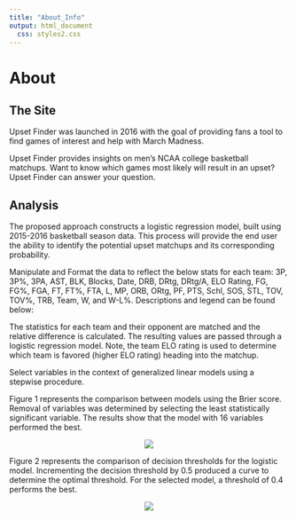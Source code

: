 ```yaml
---
title: "About_Info"
output: html_document
  css: styles2.css
---
```


# About

## The Site

Upset Finder was launched in 2016 with the goal of providing fans a tool to find games of interest and help with March Madness.

Upset Finder provides insights on men's NCAA college basketball matchups.  Want to know which games most likely will result in an upset? Upset Finder can answer your question.

## Analysis

The proposed approach constructs a logistic regression model, built using 2015-2016 basketball season data. This process will provide the end user the ability to identify the potential upset matchups and its corresponding probability.

Manipulate and Format the data to reflect the below stats for each team: 3P, 3P%, 3PA, AST, BLK, Blocks, Date, DRB, DRtg, DRtg/A, ELO Rating, FG, FG%, FGA, FT, FT%, FTA, L, MP, ORB, ORtg, PF, PTS, Schl, SOS, STL, TOV, TOV%, TRB, Team, W, and W-L%. Descriptions and legend can be found below:

The statistics for each team and their opponent are matched and the relative difference is calculated. The resulting values are passed through a logistic regression model. Note, the team ELO rating is used to determine which team is favored (higher ELO rating) heading into the matchup.

Select variables in the context of generalized linear models using a stepwise procedure.

Figure 1 represents the comparison between models using the Brier score. Removal of variables was determined by selecting the least statistically significant variable.  The results show that the model with 16 variables performed the best.

<center>
![](myplot.png)
</center>

Figure 2 represents the comparison of decision thresholds for the logistic model. Incrementing the decision threshold by 0.5 produced a curve to determine the optimal threshold. For the selected model, a threshold of 0.4 performs the best.

<center>
![](myplot2.png)
</center>

